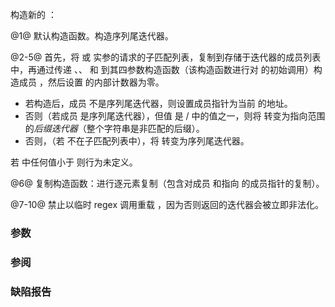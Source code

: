 {{cpp/regex/regex_token_iterator/title|regex_token_iterator}}
{{cpp/regex/regex_token_iterator/navbar}}
{{dcl begin}}
{{dcl|num=1|since=c++11|1= 
regex_token_iterator();
}}
{{dcl|num=2|since=c++11|1= 
regex_token_iterator( BidirIt a, BidirIt b,
                      const regex_type&amp; re,
                      int submatch = 0,
                      std::regex_constants::match_flag_type m =
                          std::regex_constants::match_default );
}}
{{dcl|num=3|since=c++11|1= 
regex_token_iterator( BidirIt a, BidirIt b,
                      const regex_type&amp; re,
                      const std::vector&lt;int&gt;&amp; submatches,
                      std::regex_constants::match_flag_type m =
                          std::regex_constants::match_default );
}}
{{dcl|num=4|since=c++11|1= 
regex_token_iterator( BidirIt a, BidirIt b,
                      const regex_type&amp; re,
                      std::initializer_list&lt;int&gt; submatches,
                      std::regex_constants::match_flag_type m =
                          std::regex_constants::match_default );
}}
{{dcl|num=5|since=c++11|1= 
template&lt; std::size_t N &gt;
regex_token_iterator( BidirIt a, BidirIt b,
                      const regex_type&amp; re,
                      const int (&amp;submatches)[N],
                      std::regex_constants::match_flag_type m =
                          std::regex_constants::match_default );
}}
{{dcl|num=6|since=c++11|1= 
regex_token_iterator( const regex_token_iterator&amp; other );
}}
{{dcl|num=7|since=c++11|1= 
regex_token_iterator( BidirIt a, BidirIt b,
                      const regex_type&amp;&amp; re,
                      int submatch = 0,
                      std::regex_constants::match_flag_type m =
                          std::regex_constants::match_default ) = delete;
}}
{{dcl|num=8|since=c++11|1= 
regex_token_iterator( BidirIt a, BidirIt b,
                      const regex_type&amp;&amp; re,
                      const std::vector&lt;int&gt;&amp; submatches,
                      std::regex_constants::match_flag_type m =
                          std::regex_constants::match_default ) = delete;
}}
{{dcl|num=9|since=c++11|1= 
regex_token_iterator( BidirIt a, BidirIt b,
                      const regex_type&amp;&amp; re,
                      std::initializer_list&lt;int&gt; submatches,
                      std::regex_constants::match_flag_type m =
                          std::regex_constants::match_default ) = delete;
}}
{{dcl|num=10|since=c++11|1= 
template&lt; std::size_t N &gt;
regex_token_iterator( BidirIt a, BidirIt b,
                      const regex_type&amp;&amp; re,
                      const int (&amp;submatches)[N],
                      std::regex_constants::match_flag_type m =
                          std::regex_constants::match_default ) = delete;
}}
{{dcl end}}

构造新的 {{tt|regex_token_iterator}}：

@1@ 默认构造函数。构造序列尾迭代器。

@2-5@ 首先，将 {{c|submatches}} 或 {{c|submatch}} 实参的请求的子匹配列表，复制到存储于迭代器的成员列表中，再通过传递 {{c|a}}、{{c|b}}、{{c|re}} 和 {{c|m}} 到其四参数构造函数（该构造函数进行对 {{lc|std::regex_search}} 的初始调用）构造成员 {{lc|std::regex_iterator}}，然后设置 {{c|submatches}} 的内部计数器为零。
* 若构造后，成员 {{tt|regex_iterator}} 不是序列尾迭代器，则设置成员指针为当前 {{lc|std::sub_match}} 的地址。
* 否则（若成员 {{tt|regex_iterator}} 是序列尾迭代器），但值 {{c|-1}} 是 {{tt|submatches}}/{{tt|submatch}} 中的值之一，则将 {{c|*this}} 转变为指向范围 {{range|a|b}} 的''后缀迭代器''（整个字符串是非匹配的后缀）。
* 否则，（若 {{c|-1}} 不在子匹配列表中），将 {{c|*this}} 转变为序列尾迭代器。

若 {{c|submatches}} 中任何值小于 {{c|-1}} 则行为未定义。

@6@ 复制构造函数：进行逐元素复制（包含对成员 {{tt|regex_iterator}} 和指向 {{lc|sub_match}} 的成员指针的复制）。

@7-10@ 禁止以临时 regex 调用重载 {{v|2-5}} ，因为否则返回的迭代器会被立即非法化。

===参数===
{{par begin}}
{{par|a|指向目标字符序列起始的{{named req|BidirectionalIterator}}}}
{{par|b|指向目标字符序列末尾的{{named req|BidirectionalIterator}}}}
{{par|re|用于在目标字符序列中搜索的正则表达式}}
{{par|submatch|应当返回的子匹配的索引。"0" 表示整体匹配，而 "-1" 表示未匹配的部分（例如匹配间的部分）}}
{{par|submatches|应当在每个匹配内迭代的子匹配的索引的序列，可能包含代表非匹配片段的特殊值 {{c|-1}}}}
{{par|m|掌管 {{c|re}} 行为的标志}}
{{par end}}

===参阅===
{{example}}

===缺陷报告===
{{dr list begin}}
{{dr list item|wg=lwg|dr=2332|std=C++11|before=从临时 {{tt|basic_regex}} 构造的 {{tt|regex_token_iterator}} 立即变为非法|after=通过被删除的重载禁止这种构造}}
{{dr list end}}

{{langlinks|de|en|es|fr|it|ja|pt|ru}}